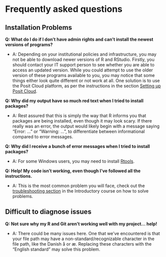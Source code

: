 # Frequently asked questions

## Installation Problems

**Q: What do I do if I don't have admin rights and can't install the
newest versions of programs?**

-   A: Depending on your institutional policies and infrastructure, you
    may not be able to download newer versions of R and RStudio.
    Firstly, you should contact your IT support person to see whether
    you are able to access an updated version. While you could attempt
    to use the older version of these programs available to you, you may
    notice that some things either look quite different or not work at
    all. One solution is to use the Posit Cloud platform, as per the
    instructions in the section [Setting up Posit
    Cloud](#setting-up-rstudio-cloud).

**Q: Why did my output have so much red text when I tried to install
packages?**

-   A: Rest assured that this is simply the way that R informs you that
    packages are being installed, even though it may look scary. If
    there really was an error, the output would likely begin with a
    message saying "Error: ..." or "Warning: ...", to differentiate
    between informational compared to error messages.

**Q: Why did I receive a bunch of error messages when I tried to install
packages?**

-   A: For some Windows users, you may need to install
    [Rtools](https://cran.r-project.org/index.html).

**Q: Help! My code isn't working, even though I've followed all the
instructions.**

-   A: This is the most common problem you will face, check out the
    [troubleshooting
    section](https://r-cubed.rostools.org/sessions/project-management.html#encountering-problems-and-finding-help)
    in the Introductory course on how to solve problems.

## Difficult to diagnose issues

**Q: Not sure why my R and Git aren't working well with my project...
help!**

-   A: There could be many issues here. One that we've encountered is
    that your file path may have a non-standard/recognizable character
    in the file path, like the Danish å or æ. Replacing these characters
    with the "English standard" may solve this problem.
